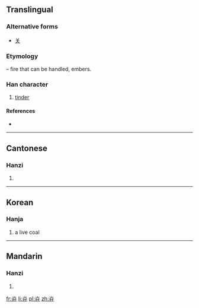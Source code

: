 {{also|关}}
==Translingual==

===Alternative forms===
* [[关]] {{qualifier|in complex characters such as [[朕]]}}

===Etymology===
{{Han compound|火|t1=fire|廾|t2=hands|ls=ic}} – fire that can be handled, embers.

===Han character===
{{Han char|rn=86|rad=火|as=03|sn=7|four=|canj=FT|ids=⿱火廾}}

# [[tinder]]

====References====
* {{Han ref|kx=0666.110|dkj=18871|hdz=32189.080|uh=7077|ud=28791}}

----

==Cantonese==

===Hanzi===
{{yue-hanzi|jyut=[[zyun6]]|y=jyun6}}

# {{defn|lang=yue|sort=火03}}

----

==Korean==

===Hanja===
{{ko-hanja|hangeul=선|eumhun=|rv=seon|mr=sŏn|y=sen}}

# a live coal

----

==Mandarin==

===Hanzi===
{{cmn-hanzi|pin=[[zhuàn]] ([[zhuan4]])|wg=chuan<sup>4</sup>}}

# {{defn|lang=cmn|sort=火03}}

[[fr:灷]]
[[li:灷]]
[[pl:灷]]
[[zh:灷]]